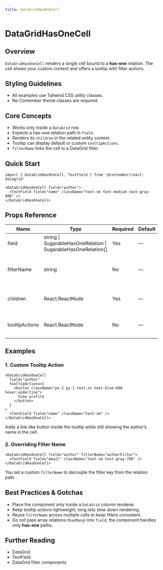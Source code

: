 ```yaml
---
title: DataGridHasOneCell
---
```


<!-- Edited by human: false -->
<!-- Examples count: 0 -->
<!-- Source examples: 0 -->
<!-- Playground examples: 0 -->
<!-- External examples: 0 -->
<!-- Import examples: 0 -->

# DataGridHasOneCell

## Overview
`DataGridHasOneCell` renders a single cell bound to a **has-one** relation.
The cell shows your custom content and offers a tooltip with filter actions.

## Styling Guidelines
* All examples use Tailwind CSS utility classes.
* No Contember theme classes are required.

## Core Concepts
* Works only inside a `DataGrid` row.
* Expects a has-one relation path in `field`.
* Renders its `children` in the related entity context.
* Tooltip can display default or custom `tooltipActions`.
* `filterName` links the cell to a DataGrid filter.

## Quick Start
```tsx
import { DataGridHasOneCell, TextField } from '@contember/react-datagrid'

<DataGridHasOneCell field="author">
  <TextField field="name" className="text-sm font-medium text-gray-900" />
</DataGridHasOneCell>
```

## Props Reference
| Name | Type | Required | Default | Description |
| --- | --- | --- | --- | --- |
| field | string &#124; SugarableHasOneRelation &#124; SugarableHasOneRelation[] | Yes | — | Has-one field to be displayed. |
| filterName | string | No | — | Filter identifier. If omitted, resolved from `field`. |
| children | React.ReactNode | Yes | — | Cell content rendered in the relation context. |
| tooltipActions | React.ReactNode | No | — | Custom actions shown in the tooltip. |

## Examples

### 1. Custom Tooltip Action
```tsx
<DataGridHasOneCell
  field="author"
  tooltipActions={
    <button className="px-2 py-1 text-xs text-blue-600 hover:underline">
      View profile
    </button>
  }
>
  <TextField field="name" className="text-sm" />
</DataGridHasOneCell>
```
Adds a link-like button inside the tooltip while still showing the author’s name in the cell.

### 2. Overriding Filter Name
```tsx
<DataGridHasOneCell field="author" filterName="authorFilter">
  <TextField field="email" className="text-sm text-gray-700" />
</DataGridHasOneCell>
```
You set a custom `filterName` to decouple the filter key from the relation path.

## Best Practices & Gotchas
* Place the component only inside a `DataGrid` column renderer.
* Keep tooltip actions lightweight; long lists slow down rendering.
* Reuse `filterName` across multiple cells to keep filters consistent.
* Do not pass array relations (`hasMany`) into `field`; the component handles only **has-one** paths.

## Further Reading
* DataGrid
* TextField
* DataGrid filter components

<!-- End of Generated Documentation -->
